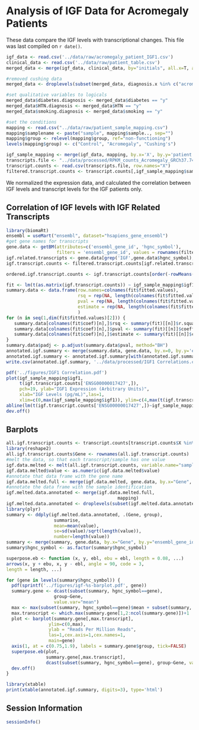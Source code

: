 Analysis of IGF Data for Acromegaly Patients
=============================================================

These data compare the IGF levels with transcriptional changes.  This file was last compiled on ```r date()```.

```r
igf_data <- read.csv('../data/raw/acromegaly_patient_IGF1.csv')
clinical_data <- read.csv('../data/raw/patient_table.csv')
merged_data <- merge(igf_data, clinical_data, by="initials", all.x=T, all.y=F)

#removed cushing data
merged_data <- droplevels(subset(merged_data, diagnosis.x %in% c("acromegaly", "non secreting adenoma")))

#set qualitative variables to logicals
merged_data$diabetes.diagnosis <- merged_data$diabetes == "y"
merged_data$HTN.diagnosis <- merged_data$HTN == "y"
merged_data$smoking.diagnosis <- merged_data$smoking == "y"

#set the conditions
mapping <- read.csv("../data/raw/patient_sample_mapping.csv")
mapping$samplename <- paste("sample", mapping$sample.., sep="")
mapping$group <- relevel(mapping$group, ref="non-functioning")
levels(mapping$group) <- c("Control", "Acromegaly", "Cushing's")

igf_sample_mapping <- merge(igf_data, mapping, by.x='X', by.y='patient..')
transcripts.file <- "../data/processed/RPKM_counts_Acromegaly_GRCh37.74.csv"
transcript.counts <- read.csv(transcripts.file, row.names="X")
filtered.transcript.counts <- transcript.counts[,igf_sample_mapping$samplename]
```

We normalized the expression data, and calculated the correlation between IGF levels and transcript levels for the IGF patients only.

Correlation of IGF levels with IGF Related Transcripts
--------------------------------------------------------

```r
library(biomaRt)
ensembl = useMart("ensembl", dataset="hsapiens_gene_ensembl")
#get gene names for transcripts
gene.data <- getBM(attributes=c('ensembl_gene_id', 'hgnc_symbol'),
                   filters = 'ensembl_gene_id', values = rownames(filtered.transcript.counts), mart = ensembl)
igf.related.transcripts <- gene.data[grep('IGF',gene.data$hgnc_symbol),]
igf.transcript.counts <- filtered.transcript.counts[igf.related.transcripts$ensembl_gene_id,]

ordered.igf.transcript.counts <- igf.transcript.counts[order(-rowMeans(igf.transcript.counts)),]

fit <- lm(t(as.matrix(igf.transcript.counts)) ~ igf_sample_mapping$igf1) 
summary.data <- data.frame(row.names=colnames(fit$fitted.values),
                           rsq = rep(NA, length(colnames(fit$fitted.values))),
                           pval = rep(NA, length(colnames(fit$fitted.values))),
                           estimate = rep(NA, length(colnames(fit$fitted.values)))
                           )
for (n in seq(1,dim(fit$fitted.values)[2])) {
   summary.data[colnames(fit$coef)[n],]$rsq <- summary(fit)[[n]]$r.squared
   summary.data[colnames(fit$coef)[n],]$pval <- summary(fit)[[n]]$coefficients[2,4]
   summary.data[colnames(fit$coef)[n],]$estimate <- summary(fit)[[n]]$coefficients[2,1] 
}
summary.data$padj <- p.adjust(summary.data$pval, method="BH")
annotated.igf.summary <- merge(summary.data, gene.data, by.x=0, by.y='ensembl_gene_id')
annotated.igf.summary <- annotated.igf.summary[with(annotated.igf.summary, order(pval)), ]
write.csv(annotated.igf.summary, '../data/processed/IGF1 Correlations.csv')
```


```r
pdf('../figures/IGF1 Correlation.pdf')
plot(igf_sample_mapping$igf1,
     t(igf.transcript.counts['ENSG00000017427',]),
     pch=19, ylab="IGF1 Expression (Arbitrary Units)",
     xlab="IGF Levels (pg/mL)",las=1,
     xlim=c(0,max(igf_sample_mapping$igf1)), ylim=c(4,max(t(igf.transcript.counts['ENSG00000017427',]))))
abline(lm(t(igf.transcript.counts['ENSG00000017427',])~igf_sample_mapping$igf1))
dev.off()
```

## Barplots

```r
all.igf.transcript.counts <- transcript.counts[transcript.counts$X %in% igf.related.transcripts$ensembl_gene_id,]
library(reshape2)
all.igf.transcript.counts$Gene <- rownames(all.igf.transcript.counts)
#melt the data, so that each transcript/sample has one value
igf.data.melted <- melt(all.igf.transcript.counts, variable.name="samplename", id.vars="Gene")
igf.data.melted$value <- as.numeric(igf.data.melted$value)
#annotate that data frame with the gene name
igf.data.melted.full <- merge(igf.data.melted, gene.data, by.x="Gene", by.y="ensembl_gene_id", all.x=T)
#annotate the data frame with the sample identification
igf.melted.data.annotated <- merge(igf.data.melted.full, 
                                          mapping)
igf.melted.data.annotated <- droplevels(subset(igf.melted.data.annotated, group != "Cushing's"))
library(plyr)
summary <- ddply(igf.melted.data.annotated, .(Gene, group),
                  summarise,
                  mean=mean(value),
                  se=sd(value)/sqrt(length(value)),
                  number=length(value))
summary <- merge(summary, gene.data, by.x="Gene", by.y="ensembl_gene_id", all.x=T)
summary$hgnc_symbol <- as.factor(summary$hgnc_symbol)

superpose.eb <- function (x, y, ebl, ebu = ebl, length = 0.08, ...)
arrows(x, y + ebu, x, y - ebl, angle = 90, code = 3,
length = length, ...)

for (gene in levels(summary$hgnc_symbol)) {
  pdf(sprintf('../figures/igf-%s-barplot.pdf', gene))
  summary.gene <- dcast(subset(summary, hgnc_symbol==gene),
                  group~Gene, 
                  value.var="mean")
  max <- max(subset(summary, hgnc_symbol==gene)$mean + subset(summary, hgnc_symbol==gene)$se)
  max.transcript <- which.max(summary.gene[1,2:ncol(summary.gene)])+1
  plot <- barplot(summary.gene[,max.transcript],
                ylim=c(0,max),
                ylab = "Reads Per Million Reads",
                las=1,cex.axis=1,cex.names=1,
                main=gene)
  axis(1, at = c(0.75,1.9), labels = summary.gene$group, tick=FALSE)
  superpose.eb(plot, 
               summary.gene[,max.transcript], 
               dcast(subset(summary, hgnc_symbol==gene), group~Gene, value.var="se")[,max.transcript])
  dev.off()
}
```

```r
library(xtable)
print(xtable(annotated.igf.summary, digits=3), type='html')
``` 


Session Information
-------------------
```r
sessionInfo()
```
